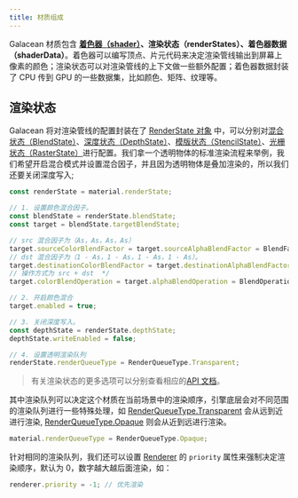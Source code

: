 ```yaml
---
title: 材质组成
---
```


Galacean 材质包含 **[着色器（shader）](/docs/graphics/shader/intro/)、渲染状态（renderStates）、着色器数据（shaderData）**。着色器可以编写顶点、片元代码来决定渲染管线输出到屏幕上像素的颜色；渲染状态可以对渲染管线的上下文做一些额外配置；着色器数据封装了 CPU 传到 GPU 的一些数据集，比如颜色、矩阵、纹理等。

## 渲染状态

Galacean 将对渲染管线的配置封装在了 [RenderState 对象](/apis/core/#RenderState) 中，可以分别对[混合状态（BlendState）](/apis/core/#RenderState-BlendState)、[深度状态（DepthState）](/apis/core/#RenderState-DepthState)、[模版状态（StencilState）](/apis/core/#RenderState-StencilState)、[光栅状态（RasterState）](/apis/core/#RenderState-RasterState)进行配置。我们拿一个透明物体的标准渲染流程来举例，我们希望开启混合模式并设置混合因子，并且因为透明物体是叠加渲染的，所以我们还要关闭深度写入;

```typescript
const renderState = material.renderState;

// 1. 设置颜色混合因子。
const blendState = renderState.blendState;
const target = blendState.targetBlendState;

// src 混合因子为（As，As，As，As）
target.sourceColorBlendFactor = target.sourceAlphaBlendFactor = BlendFactor.SourceAlpha;
// dst 混合因子为（1 - As，1 - As，1 - As，1 - As）。
target.destinationColorBlendFactor = target.destinationAlphaBlendFactor = BlendFactor.OneMinusSourceAlpha;
// 操作方式为 src + dst  */
target.colorBlendOperation = target.alphaBlendOperation = BlendOperation.Add;

// 2. 开启颜色混合
target.enabled = true;

// 3. 关闭深度写入。
const depthState = renderState.depthState;
depthState.writeEnabled = false;

// 4. 设置透明渲染队列
renderState.renderQueueType = RenderQueueType.Transparent;
```

> 有关渲染状态的更多选项可以分别查看相应的[API 文档](/apis/core/#RenderState)。

其中渲染队列可以决定这个材质在当前场景中的渲染顺序，引擎底层会对不同范围的渲染队列进行一些特殊处理，如 [RenderQueueType.Transparent](/apis/core/#RenderQueueType-transparent) 会从远到近进行渲染, [RenderQueueType.Opaque](/apis/core/#RenderQueueType-Opaque) 则会从近到远进行渲染。

```typescript
material.renderQueueType = RenderQueueType.Opaque;
```

针对相同的渲染队列，我们还可以设置 [Renderer](/apis/core/#Renderer) 的 `priority` 属性来强制决定渲染顺序，默认为 0，数字越大越后面渲染，如：

```typescript
renderer.priority = -1; // 优先渲染
```
